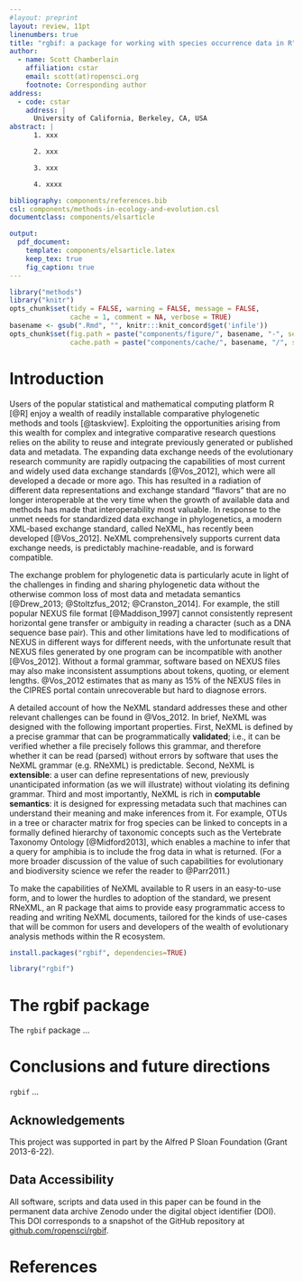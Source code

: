 ```yaml
---
#layout: preprint
layout: review, 11pt
linenumbers: true
title: "rgbif: a package for working with species occurrence data in R"
author:
  - name: Scott Chamberlain
    affiliation: cstar
    email: scott(at)ropensci.org
    footnote: Corresponding author
address:
  - code: cstar
    address: |
      University of California, Berkeley, CA, USA
abstract: |
      1. xxx

      2. xxx

      3. xxx

      4. xxxx

bibliography: components/references.bib
csl: components/methods-in-ecology-and-evolution.csl
documentclass: components/elsarticle

output:
  pdf_document:
    template: components/elsarticle.latex
    keep_tex: true
    fig_caption: true
---
```



```r
library("methods")
library("knitr")
opts_chunk$set(tidy = FALSE, warning = FALSE, message = FALSE,
               cache = 1, comment = NA, verbose = TRUE)
basename <- gsub(".Rmd", "", knitr:::knit_concord$get('infile'))
opts_chunk$set(fig.path = paste("components/figure/", basename, "-", sep=""),
               cache.path = paste("components/cache/", basename, "/", sep=""))


```

# Introduction

Users of the popular statistical and mathematical computing platform
R [@R] enjoy a wealth of readily installable comparative phylogenetic
methods and tools [@taskview]. Exploiting the opportunities arising from
this wealth for complex and integrative comparative research questions
relies on the ability to reuse and integrate previously generated or
published data and metadata. The expanding data exchange needs of the
evolutionary research community are rapidly outpacing the capabilities of
most current and widely used data exchange standards [@Vos_2012], which
were all developed a decade or more ago. This has resulted in a radiation
of different data representations and exchange standard "flavors" that are
no longer interoperable at the very time when the growth of available data
and methods has made that interoperability most valuable. In response to
the unmet needs for standardized data exchange in phylogenetics, a modern
XML-based exchange standard, called NeXML, has recently been developed
[@Vos_2012]. NeXML comprehensively supports current data exchange needs,
is predictably machine-readable, and is forward compatible.

The exchange problem for phylogenetic data is particularly acute in light
of the challenges in finding and sharing phylogenetic data without the
otherwise common loss of most data and metadata semantics [@Drew_2013;
@Stoltzfus_2012; @Cranston_2014]. For example, the still popular NEXUS
file format [@Maddison_1997] cannot consistently represent horizontal
gene transfer or ambiguity in reading a character (such as a DNA sequence
base pair).  This and other limitations have led to modifications of NEXUS
in different ways for different needs, with the unfortunate result that
NEXUS files generated by one program can be incompatible with another
[@Vos_2012]. Without a formal grammar, software based on NEXUS files
may also make inconsistent assumptions about tokens, quoting, or element
lengths.  @Vos_2012 estimates that as many as 15% of the NEXUS files in
the CIPRES portal contain unrecoverable but hard to diagnose errors.

A detailed account of how the NeXML standard addresses these and
other relevant challenges can be found in @Vos_2012. In brief,
NeXML was designed with the following important properties. First,
NeXML is defined by a precise grammar that can be programmatically
**validated**; i.e., it can be verified whether a file precisely
follows this grammar, and therefore whether it can be read (parsed)
without errors by software that uses the NeXML grammar (e.g. RNeXML)
is predictable.
Second, NeXML is **extensible**: a user
can define representations of new, previously unanticipated information
(as we will illustrate) without violating its defining grammar. Third
and most importantly, NeXML is rich in **computable semantics**: it is
designed for expressing metadata such that machines can understand
their meaning and make inferences from it. For example, OTUs in a tree
or character matrix for frog species can be linked to concepts in a
formally defined hierarchy of taxonomic concepts such as the
Vertebrate Taxonomy Ontology [@Midford2013], which enables a machine
to infer that a query for amphibia is to include the frog data in what
is returned. (For a more broader discussion of the value of such
capabilities for evolutionary and biodiversity science we refer the
reader to @Parr2011.)


To make the capabilities of NeXML available to R users in an easy-to-use
form, and to lower the hurdles to adoption of the standard, we present
RNeXML, an R package that aims to provide easy programmatic access to
reading and writing NeXML documents, tailored for the kinds of use-cases
that will be common for users and developers of the wealth of evolutionary
analysis methods within the R ecosystem.

```r
install.packages("rgbif", dependencies=TRUE)
```

```r
library("rgbif")
```

# The rgbif package

The `rgbif` package ...

# Conclusions and future directions

`rgbif` ...

## Acknowledgements

This project was supported in part by the Alfred P Sloan
Foundation (Grant 2013-6-22).

## Data Accessibility

All software, scripts and data used in this paper can be found in the permanent
data archive Zenodo under the digital object identifier (DOI). This DOI corresponds to a snapshot of the GitHub repository at [github.com/ropensci/rgbif](https://github.com/ropensci/rgbif).

# References
